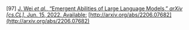 \[97\]	[J. Wei *et al.*, “Emergent Abilities of Large Language Models,” *arXiv \[cs.CL\]*, Jun. 15, 2022\. Available:](http://paperpile.com/b/Lj1YHA/n5m4J) [http://arxiv.org/abs/2206.07682](http://arxiv.org/abs/2206.07682)